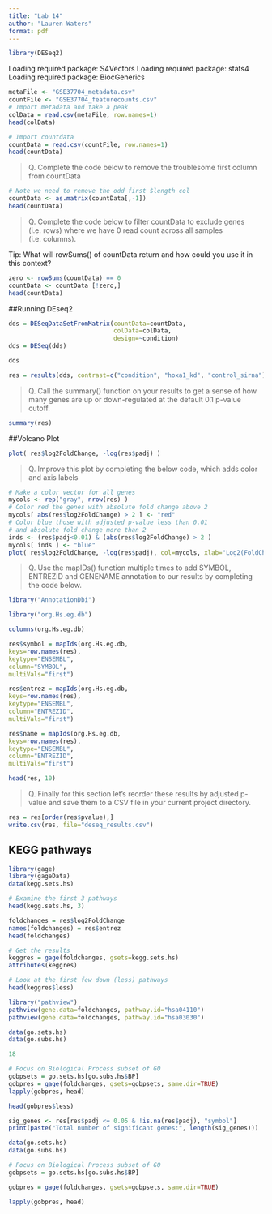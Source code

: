 ```yaml
---
title: "Lab 14"
author: "Lauren Waters"
format: pdf
---
```

```r
library(DESeq2)
```


Loading required package: S4Vectors
Loading required package: stats4
Loading required package: BiocGenerics


```r
metaFile <- "GSE37704_metadata.csv"
countFile <- "GSE37704_featurecounts.csv"
# Import metadata and take a peak
colData = read.csv(metaFile, row.names=1)
head(colData)
```

```r
# Import countdata
countData = read.csv(countFile, row.names=1)
head(countData)
```

>Q. Complete the code below to remove the troublesome first column from countData

```r
# Note we need to remove the odd first $length col
countData <- as.matrix(countData[,-1])
head(countData)
```

> Q. Complete the code below to filter countData to exclude genes (i.e. rows) where we have 0 read count across all samples (i.e. columns).

Tip: What will rowSums() of countData return and how could you use it in this context?

```r
zero <- rowSums(countData) == 0
countData <- countData [!zero,]
head(countData)
```

##Running DEseq2 

```r
dds = DESeqDataSetFromMatrix(countData=countData,
                             colData=colData,
                             design=~condition)
dds = DESeq(dds)
```

```r
dds
```

```r
res = results(dds, contrast=c("condition", "hoxa1_kd", "control_sirna"))
```


>Q. Call the summary() function on your results to get a sense of how many genes are up or down-regulated at the default 0.1 p-value cutoff.

```r
summary(res)
```


##Volcano Plot 

```r
plot( res$log2FoldChange, -log(res$padj) )
```


>Q. Improve this plot by completing the below code, which adds color and axis labels

```r
# Make a color vector for all genes
mycols <- rep("gray", nrow(res) )
# Color red the genes with absolute fold change above 2
mycols[ abs(res$log2FoldChange) > 2 ] <- "red"
# Color blue those with adjusted p-value less than 0.01
# and absolute fold change more than 2
inds <- (res$padj<0.01) & (abs(res$log2FoldChange) > 2 )
mycols[ inds ] <- "blue"
plot( res$log2FoldChange, -log(res$padj), col=mycols, xlab="Log2(FoldChange)", ylab="-Log(P-value)" )
```


>Q. Use the mapIDs() function multiple times to add SYMBOL, ENTREZID and GENENAME annotation to our results by completing the code below.

```r
library("AnnotationDbi")
```


```r
library("org.Hs.eg.db")
```

```r
columns(org.Hs.eg.db)
```

```r
res$symbol = mapIds(org.Hs.eg.db,
keys=row.names(res),
keytype="ENSEMBL",
column="SYMBOL",
multiVals="first")

res$entrez = mapIds(org.Hs.eg.db,
keys=row.names(res),
keytype="ENSEMBL",
column="ENTREZID",
multiVals="first")

res$name = mapIds(org.Hs.eg.db,
keys=row.names(res),
keytype="ENSEMBL",
column="ENTREZID",
multiVals="first")
```

```r
head(res, 10)
```

> Q. Finally for this section let's reorder these results by adjusted p-value and save them to a CSV file in your current project directory.

```r
res = res[order(res$pvalue),]
write.csv(res, file="deseq_results.csv")
```

## KEGG pathways 

```r
library(gage)
library(gageData)
data(kegg.sets.hs)

# Examine the first 3 pathways
head(kegg.sets.hs, 3)
```

```r
foldchanges = res$log2FoldChange
names(foldchanges) = res$entrez
head(foldchanges)
```

```r
# Get the results
keggres = gage(foldchanges, gsets=kegg.sets.hs)
attributes(keggres)
```

```r
# Look at the first few down (less) pathways
head(keggres$less)
```

```r
library("pathview")
pathview(gene.data=foldchanges, pathway.id="hsa04110")
pathview(gene.data=foldchanges, pathway.id="hsa03030")
```

```r
data(go.sets.hs)
data(go.subs.hs)

18

# Focus on Biological Process subset of GO
gobpsets = go.sets.hs[go.subs.hs$BP]
gobpres = gage(foldchanges, gsets=gobpsets, same.dir=TRUE)
lapply(gobpres, head)
```

```r
head(gobpres$less)
```

```r
sig_genes <- res[res$padj <= 0.05 & !is.na(res$padj), "symbol"]
print(paste("Total number of significant genes:", length(sig_genes)))
```

```r
data(go.sets.hs)
data(go.subs.hs)

# Focus on Biological Process subset of GO
gobpsets = go.sets.hs[go.subs.hs$BP]

gobpres = gage(foldchanges, gsets=gobpsets, same.dir=TRUE)

lapply(gobpres, head)
```

